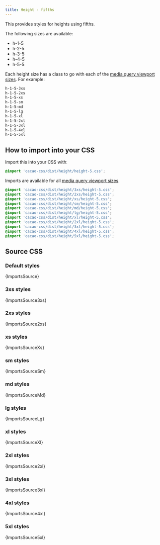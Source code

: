 ```yaml
---
title: Height - fifths
---
```


This provides styles for heights using fifths.

The following sizes are available:

- h-1-5
- h-2-5
- h-3-5
- h-4-5
- h-5-5

Each height size has a class to go with each of the [media query viewport sizes](/styles/media#viewport-media-queries). For example:

```css
h-1-5-3xs
h-1-5-2xs
h-1-5-xs
h-1-5-sm
h-1-5-md
h-1-5-lg
h-1-5-xl
h-1-5-2xl
h-1-5-3xl
h-1-5-4xl
h-1-5-5xl
```


## How to import into your CSS

Import this into your CSS with:

```css
@import 'cacao-css/dist/height/height-5.css';
```

Imports are available for all [media query viewport sizes](/styles/media#viewport-media-queries).

```css
@import 'cacao-css/dist/height/3xs/height-5.css';
@import 'cacao-css/dist/height/2xs/height-5.css';
@import 'cacao-css/dist/height/xs/height-5.css';
@import 'cacao-css/dist/height/sm/height-5.css';
@import 'cacao-css/dist/height/md/height-5.css';
@import 'cacao-css/dist/height/lg/height-5.css';
@import 'cacao-css/dist/height/xl/height-5.css';
@import 'cacao-css/dist/height/2xl/height-5.css';
@import 'cacao-css/dist/height/3xl/height-5.css';
@import 'cacao-css/dist/height/4xl/height-5.css';
@import 'cacao-css/dist/height/5xl/height-5.css';
```

## Source CSS

<!-- markdownlint-disable -->

### Default styles

<CodeBlock language="css" title="height/height-5.css">{ImportsSource}</CodeBlock>

### 3xs styles

<CodeBlock language="css" title="height/3xs/height-5.css">{ImportsSource3xs}</CodeBlock>

### 2xs styles

<CodeBlock language="css" title="height/2xs/height-5.css">{ImportsSource2xs}</CodeBlock>

### xs styles

<CodeBlock language="css" title="height/xs/height-5.css">{ImportsSourceXs}</CodeBlock>

### sm styles

<CodeBlock language="css" title="height/sm/height-5.css">{ImportsSourceSm}</CodeBlock>

### md styles

<CodeBlock language="css" title="height/md/height-5.css">{ImportsSourceMd}</CodeBlock>

### lg styles

<CodeBlock language="css" title="height/lg/height-5.css">{ImportsSourceLg}</CodeBlock>

### xl styles

<CodeBlock language="css" title="height/xl/height-5.css">{ImportsSourceXl}</CodeBlock>

### 2xl styles

<CodeBlock language="css" title="height/2xl/height-5.css">{ImportsSource2xl}</CodeBlock>

### 3xl styles

<CodeBlock language="css" title="height/3xl/height-5.css">{ImportsSource3xl}</CodeBlock>

### 4xl styles

<CodeBlock language="css" title="height/4xl/height-5.css">{ImportsSource4xl}</CodeBlock>

### 5xl styles

<CodeBlock language="css" title="height/5xl/height-5.css">{ImportsSource5xl}</CodeBlock>
